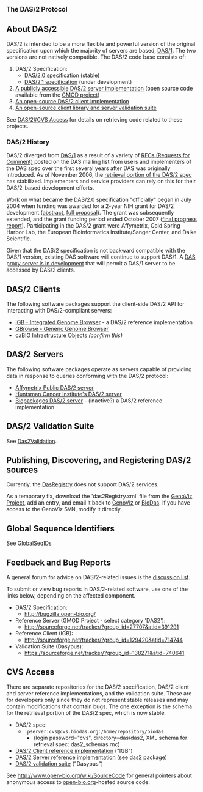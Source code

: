 
<big>'''The DAS/2 Protocol'''</big>

== About DAS/2 ==

DAS/2 is intended to be a more flexible and powerful version of the original specification upon which the majority of servers are based, [[DAS/1]]. The two versions are not natively compatible. The DAS/2 code base consists of:

# DAS/2 Specification:
#* [http://biodas.org/documents/das2/das2_protocol.html DAS/2.0 specification] (stable)
#* [[DAS/2.1/Spec| DAS/2.1 specification]] (under development)
# [http://das.biopackages.net/das/genome A publicly accessible DAS/2 server implementation] (open source code available from the [http://www.gmod.org/ GMOD project])
# [http://genoviz.sourceforge.net An open-source DAS/2 client implementation]
# [http://sourceforge.net/projects/dasypus An open-source client library and server validation suite] 

See [[DAS/2#CVS Access]] for details on retrieving code related to these projects.

=== DAS/2 History ===

DAS/2 diverged from [[DAS/1]] as a result of a variety of [http://biodas.org/RFCs/index.html RFCs (Requests for Comment)] posted on the DAS mailing list from users and implementers of the DAS spec over the first several years after DAS was originally introduced. As of November 2006, the [http://biodas.org/documents/das2/das2_get.html retrieval portion of the DAS/2 spec] has stabilized. Implementers and service providers can rely on this for their DAS/2-based development efforts.

Work on what became the DAS/2.0 specification "officially" began in July 2004 when funding was awarded for a 2-year NIH grant for DAS/2 development ([http://crisp.cit.nih.gov/crisp/CRISP_LIB.getdoc?textkey=6712060&p_grant_num=1R01HG003040-01&p_query=(DAS)&ticket=15416031&p_audit_session_id=72191905&p_audit_score=100&p_audit_numfound=1&p_keywords=DAS abstract], [http://biodas.s3.amazonaws.com/das2grant/DAS2+Grant+Proposal+Feb2003.doc full proposal]). The grant was subsequently extended, and the grant funding period ended October 2007 ([http://biodas.s3.amazonaws.com/das2grant/DAS2+Grant+Final+Progress+Report+Aug2008.doc final progress report]). Participating in the DAS/2 grant were Affymetrix, Cold Spring Harbor Lab, the European Bioinformatics Institute/Sanger Center, and Dalke Scientific. 

Given that the DAS/2 specification is not backward compatible with the DAS/1 version, existing DAS software will continue to support DAS/1. A [http://lists.open-bio.org/pipermail/das2/2008-October/001055.html DAS proxy server is in development] that will permit a DAS/1 server to be accessed by DAS/2 clients.

== DAS/2 Clients ==

The following software packages support the client-side DAS/2 API for interacting with DAS/2-compliant servers:

* [http://genoviz.sourceforge.net IGB - Integrated Genome Browser] - a DAS/2 reference implementation
* [http://www.gmod.org/GBrowse GBrowse - Generic Genome Browser]
* [http://cabio.nci.nih.gov/NCICB/infrastructure/cacore_overview/caBIO caBIO Infrastructure Objects] ''(confirm this)''

== DAS/2 Servers ==

The following software packages operate as servers capable of providing data in response to queries conforming with the DAS/2 protocol:

* [http://netaffxdas.affymetrix.com/das2 Affymetrix Public DAS/2 server]
* [http://bioserver.hci.utah.edu:8080/DAS2DB/ Huntsman Cancer Institute's DAS/2 server]
* [http://das.biopackages.net/das/genome Biopackages DAS/2 server] - (inactive?) a DAS/2 reference implementation

== DAS/2 Validation Suite ==

See [[Das2Validation]].

== Publishing, Discovering, and Registering DAS/2 sources ==
Currently, the [http://www.dasregistry.org DasRegistry] does not support DAS/2 services.

As a temporary fix, download the 'das2Registry.xml' file from the [http://genoviz.svn.sourceforge.net/viewvc/genoviz/trunk/das2_server/resources/ GenoViz Project], add an entry, and email it back to [mailto:genoviz-devel@lists.sourceforge.net  GenoViz] or [mailto:das@biodas.org BioDas]. If you have access to the GenoViz SVN, modify it directly.

== Global Sequence Identifiers==

See [[GlobalSeqIDs]]

== Feedback and Bug Reports ==

A general forum for advice on DAS/2-related issues is the [http://biodas.org/mailman/listinfo/das2 discussion list].

To submit or view bug reports in DAS/2-related software, use one of the links below, depending on the affected component.

* DAS/2 Specification:
**   http://bugzilla.open-bio.org/
* Reference Server (GMOD Project - select category 'DAS2'):
**    http://sourceforge.net/tracker/?group_id=27707&atid=391291
* Reference Client (IGB):
**    http://sourceforge.net/tracker/?group_id=129420&atid=714744
* Validation Suite (Dasypus):
**    https://sourceforge.net/tracker/?group_id=138271&atid=740641

== CVS Access ==

There are separate repositories for the DAS/2 specification, DAS/2 client and server reference implementations, and the validation suite. These are for developers only since they do not represent stable releases and may contain modifications that contain bugs. The one exception is the schema for the retrieval portion of the DAS/2 spec, which is now stable.

* DAS/2 spec: 
** <code>:pserver:cvs@cvs.biodas.org:/home/repository/biodas</code>
*** (login password="cvs", directory=das/das2, XML schema for retrieval spec: das2_schemas.rnc)
* [http://genoviz.sourceforge.net DAS/2 Client reference implementation] ("IGB")
* [http://gmod.org DAS/2 Server reference implementation] (see das2 package)
* [http://sourceforge.net/projects/dasypus/ DAS/2 validation suite] ("Dasypus")

See http://www.open-bio.org/wiki/SourceCode for general pointers about anonymous access to [http://open-bio.org open-bio.org]-hosted source code.